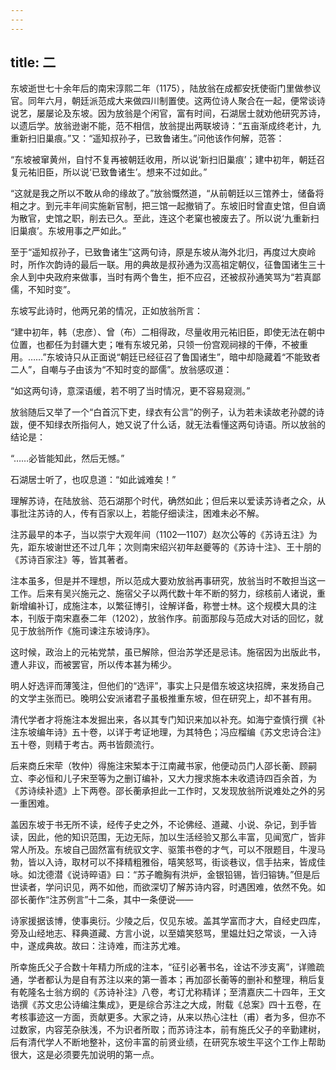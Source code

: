 ```yaml
---
---
---
```

title: 二
---




东坡逝世七十余年后的南宋淳熙二年（1175），陆放翁在成都安抚使衙门里做参议官。同年六月，朝廷派范成大来做四川制置使。这两位诗人聚合在一起，便常谈诗说艺，屡屡论及东坡。因为放翁是个闲官，富有时间，石湖居士就劝他研究苏诗，以遗后学。放翁逊谢不能，范不相信，放翁提出两联坡诗：“五亩渐成终老计，九重新扫旧巢痕。”又：“遥知叔孙子，已致鲁诸生。”问他该作何解，范答：

“东坡被窜黄州，自忖不复再被朝廷收用，所以说‘新扫旧巢痕’；建中初年，朝廷召复元祐旧臣，所以说‘已致鲁诸生’。想来不过如此。”

“这就是我之所以不敢从命的缘故了。”放翁慨然道，“从前朝廷以三馆养士，储备将相之才。到元丰年间实施新官制，把三馆一起撤销了。东坡旧时曾直史馆，但自谪为散官，史馆之职，削去已久。至此，连这个老窠也被废去了。所以说‘九重新扫旧巢痕’。东坡用事之严如此。”

至于“遥知叔孙子，已致鲁诸生”这两句诗，原是东坡从海外北归，再度过大庾岭时，所作次韵诗的最后一联。用的典故是叔孙通为汉高祖定朝仪，征鲁国诸生三十余人到中央政府来做事，当时有两个鲁生，拒不应召，还被叔孙通笑骂为“若真鄙儒，不知时变”。

东坡写此诗时，他两兄弟的情况，正如放翁所言：

“建中初年，韩（忠彦）、曾（布）二相得政，尽量收用元祐旧臣，即使无法在朝中位置，也都任为封疆大吏；唯有东坡兄弟，只领一份宫观祠禄的干俸，不被重用。……”东坡诗只从正面说“朝廷已经征召了鲁国诸生”，暗中却隐藏着“不能致者二人”，自嘲与子由该为“不知时变的鄙儒”。放翁感叹道：

“如这两句诗，意深语缓，若不明了当时情况，更不容易窥测。”

放翁随后又举了一个“白首沉下吏，绿衣有公言”的例子，认为若未读故老孙勰的诗跋，便不知绿衣所指何人，她又说了什么话，就无法看懂这两句诗语。所以放翁的结论是：

“……必皆能知此，然后无憾。”

石湖居士听了，也叹息道：“如此诚难矣！”

理解苏诗，在陆放翁、范石湖那个时代，确然如此；但后来以爱读苏诗者之众，从事批注苏诗的人，传有百家以上，若能仔细读注，困难未必不解。

注苏最早的本子，当以崇宁大观年间（1102—1107）赵次公等的《苏诗五注》为先，距东坡谢世还不过几年；次则南宋绍兴初年赵夔等的《苏诗十注》、王十朋的《苏诗百家注》等，皆其著者。

注本虽多，但是并不理想，所以范成大要劝放翁再事研究，放翁当时不敢担当这一工作。后来有吴兴施元之、施宿父子以两代数十年不断的努力，综核前人诸说，重新增编补订，成施注本，以繁征博引，诠解详备，称誉士林。这个规模大具的注本，刊版于南宋嘉泰二年（1202），放翁作序。前面那段与范成大对话的回忆，就见于放翁所作《施司谏注东坡诗序》。

这时候，政治上的元祐党禁，虽已解除，但治苏学还是忌讳。施宿因为出版此书，遭人非议，而被罢官，所以传本甚为稀少。

明人好选评而薄笺注，但他们的“选评”，事实上只是借东坡这块招牌，来发扬自己的文学主张而已。晚明公安派诸君子虽极推重东坡，但在研究上，却不甚有用。

清代学者才将施注本发掘出来，各以其专门知识来加以补充。如海宁查慎行撰《补注东坡编年诗》五十卷，以详于考证地理，为其特色；冯应榴编《苏文忠诗合注》五十卷，则精于考古。两书皆颇流行。

后来商丘宋荦（牧仲）得施注宋椠本于江南藏书家，他便动员门人邵长蘅、顾嗣立、李必恒和儿子宋至等为之删订编补，又大力搜求施本未收遗诗四百余首，为《苏诗续补遗》上下两卷。邵长蘅承担此一工作时，又发现放翁所说难处之外的另一重困难。

盖因东坡于书无所不读，经传子史之外，不论佛经、道藏、小说、杂记，到手皆读，因此，他的知识范围，无边无际，加以生活经验又那么丰富，见闻宽广，皆非常人所及。东坡自己固然富有统驭文字、驱策书卷的才气，可以不限题目，牛溲马勃，皆以入诗，取材可以不择精粗雅俗，嘻笑怒骂，街谈巷议，信手拈来，皆成佳咏。如沈德潜《说诗晬语》曰：“苏子瞻胸有洪炉，金银铅锡，皆归镕铸。”但是后世读者，学问识见，两不如他，而欲深切了解苏诗内容，时遇困难，依然不免。如邵长蘅作“注苏例言”十二条，其中一条便说——

诗家援据该博，使事奥衍。少陵之后，仅见东坡。盖其学富而才大，自经史四库，旁及山经地志、释典道藏、方言小说，以至嬉笑怒骂，里媪灶妇之常谈，一入诗中，遂成典故。故曰：注诗难，而注苏尤难。



所幸施氏父子合数十年精力所成的注本，“征引必著书名，诠诂不涉支离”，详赡疏通，学者都认为是自有苏注以来的第一善本；再加邵长蘅等的删补和整理，稍后复有乾隆名士翁方纲的《苏诗补注》八卷，考订尤称精详；至清嘉庆二十四年，王文诰撰《苏文忠公诗编注集成》，更是综合苏注之大成，附载《总案》四十五卷，在考核事迹这一方面，贡献更多。大家之诗，从来以热心注杜（甫）者为多，但亦不过数家，内容芜杂肤浅，不为识者所取；而苏诗注本，前有施氏父子的辛勤建树，后有清代学人不断地整补，这份丰富的前贤业绩，在研究东坡生平这个工作上帮助很大，这是必须要先加说明的第一点。